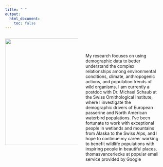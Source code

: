 ```yaml
---
title: " "
output: 
  html_document:
    toc: false
---
```


<style>
.column-left{
  float: left;
  width: 47.5%;
  text-align: left;
}
.column-center{
  float: center;
  width: 5%;
  text-align: left;
}
.column-right{
  float: right;
  width: 47.5%;
  text-align: left;
}
</style>

<div class="container">


<div class="column-left">
![](./images/tutakoke.png){height=350px}
</div>




<div class="column-center">
\
</div>





<div class="column-right">
\
My research focuses on using demographic data to better understand the complex relationships among environmental conditions, climate, anthropogenic actions, and population trends of wild organisms. I am currently a postdoc with Dr. Michael Schaub at the Swiss Ornithological Institute, where I investigate the demographic drivers of European passerine and North American waterbird populations.  I’ve been fortunate to work with exceptional people in wetlands and mountains from Alaska to the Swiss Alps, and I hope to continue my career working to benefit wildlife populations with inspiring people in beautiful places.
\
thomasvanceriecke at popular email service provided by Google
</div>


</div>

\
\
\


